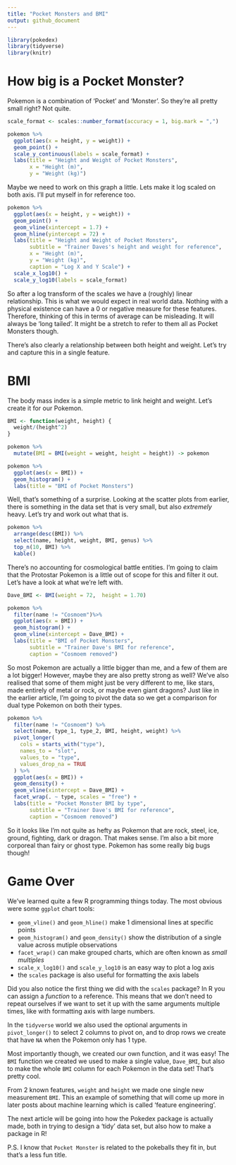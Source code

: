 ```yaml
---
title: "Pocket Monsters and BMI"
output: github_document
---
```


```r
library(pokedex)
library(tidyverse)
library(knitr)
```

# How big is a Pocket Monster?

Pokemon is a combination of 'Pocket' and 'Monster'. So they're all pretty small right? Not quite.

```r

scale_format <- scales::number_format(accuracy = 1, big.mark = ",")

pokemon %>%
  ggplot(aes(x = height, y = weight)) +
  geom_point() +
  scale_y_continuous(labels = scale_format) + 
  labs(title = "Height and Weight of Pocket Monsters",
       x = "Height (m)",
       y = "Weight (kg)")
```

Maybe we need to work on this graph a little. Lets make it log scaled on both axis. I'll put myself in for reference too.

```r
pokemon %>%
  ggplot(aes(x = height, y = weight)) +
  geom_point() +
  geom_vline(xintercept = 1.7) +
  geom_hline(yintercept = 72) +
  labs(title = "Height and Weight of Pocket Monsters",
       subtitle = "Trainer Daves's height and weight for reference",
       x = "Height (m)",
       y = "Weight (kg)",
       caption = "Log X and Y Scale") +
  scale_x_log10() +
  scale_y_log10(labels = scale_format)
```

So after a log transform of the scales we have a (roughly) linear relationship. This is what we would expect in real world data. Nothing with a physical existence can have a 0 or negative measure for these features. Therefore, thinking of this in terms of average can be misleading. It will always be 'long tailed'. It might be a stretch to refer to them all as Pocket Monsters though.

There's also clearly a relationship between both height and weight. Let's try and capture this in a single feature.

# BMI

The body mass index is a simple metric to link height and weight. Let's create it for our Pokemon.

```r
BMI <- function(weight, height) {
  weight/(height^2)
}

pokemon %>% 
  mutate(BMI = BMI(weight = weight, height = height)) -> pokemon

pokemon %>% 
  ggplot(aes(x = BMI)) +
  geom_histogram() +
  labs(title = "BMI of Pocket Monsters")
```

Well, that's something of a surprise. Looking at the scatter plots from earlier, there is something in the data set that is very small, but also _extremely_ heavy. Let's try and work out what that is.

```r
pokemon %>% 
  arrange(desc(BMI)) %>% 
  select(name, height, weight, BMI, genus) %>% 
  top_n(10, BMI) %>% 
  kable()
```

There's no accounting for cosmological battle entities. I'm going to claim that the Protostar Pokemon is a little out of scope for this and filter it out. Let's have a look at what we're left with.

```r
Dave_BMI <- BMI(weight = 72,  height = 1.70)

pokemon %>% 
  filter(name != "Cosmoem")%>% 
  ggplot(aes(x = BMI)) +
  geom_histogram() +
  geom_vline(xintercept = Dave_BMI) + 
  labs(title = "BMI of Pocket Monsters",
       subtitle = "Trainer Dave's BMI for reference",
       caption = "Cosmoem removed")
```

So most Pokemon are actually a little bigger than me, and a few of them are a lot bigger! However, maybe they are also pretty strong as well? We've also realised that some of them might just be very different to me, like stars, made entirely of metal or rock, or maybe even giant dragons? Just like in the earlier article, I'm going to pivot the data so we get a comparison for dual type Pokemon on both their types.

```r
pokemon %>%
  filter(name != "Cosmoem") %>% 
  select(name, type_1, type_2, BMI, height, weight) %>%
  pivot_longer(
    cols = starts_with("type"),
    names_to = "slot",
    values_to = "type",
    values_drop_na = TRUE
  ) %>% 
  ggplot(aes(x = BMI)) +
  geom_density() + 
  geom_vline(xintercept = Dave_BMI) + 
  facet_wrap(. ~ type, scales = "free") +
  labs(title = "Pocket Monster BMI by type",
       subtitle = "Trainer Dave's BMI for reference",
       caption = "Cosmoem removed")
```

So it looks like I'm not quite as hefty as Pokemon that are rock, steel, ice, ground, fighting, dark or dragon. That makes sense. I'm also a bit more corporeal than fairy or ghost type. Pokemon has some really big bugs though!

# Game Over

We've learned quite a few R programming things today. The most obvious were some `ggplot` chart tools:

* `geom_vline()` and `geom_hline()` make 1 dimensional lines at specific points
* `geom_histogram()` and `geom_density()` show the distribution of a single value across mutiple observations
* `facet_wrap()` can make grouped charts, which are often known as _small multiples_
* `scale_x_log10()` and `scale_y_log10` is an easy way to plot a log axis
* the `scales` package is also useful for formatting the axis labels

Did you also notice the first thing we did with the `scales` package? In R you can assign a _function_ to a reference. This means that we don't need to repeat ourselves if we want to set it up with the same arguments multiple times, like with formatting axis with large numbers.

In the `tidyverse` world we also used the optional arguments in `pivot_longer()` to select 2 columns to pivot on, and to drop rows we create that have `NA` when the Pokemon only has 1 type.

Most importantly though, we created our own function, and it was easy! The `BMI` function we created we used to make a single value, `Dave_BMI`, but also to make the whole `BMI` column for each Pokemon in the data set! That's pretty cool.

From 2 known features, `weight` and `height` we made one single new measurement `BMI`. This an example of something that will come up more in later posts about machine learning which is called 'feature engineering'. 

The next article will be going into how the Pokedex package is actually made, both in trying to design a 'tidy' data set, but also how to make a package in R!

P.S. I know that `Pocket Monster` is related to the pokeballs they fit in, but that's a less fun title.